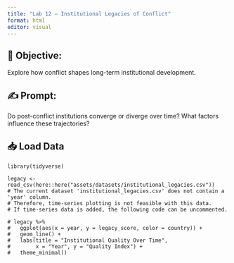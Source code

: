```yaml
---
title: "Lab 12 – Institutional Legacies of Conflict"
format: html
editor: visual
---
```


## 🧭 Objective:  
Explore how conflict shapes long-term institutional development.

## ✍️ Prompt:  
Do post-conflict institutions converge or diverge over time? What factors influence these trajectories?

## 📥 Load Data
```webr-r
library(tidyverse)

legacy <- read_csv(here::here("assets/datasets/institutional_legacies.csv"))
# The current dataset 'institutional_legacies.csv' does not contain a 'year' column.
# Therefore, time-series plotting is not feasible with this data.
# If time-series data is added, the following code can be uncommented.

# legacy %>%
#   ggplot(aes(x = year, y = legacy_score, color = country)) +
#   geom_line() +
#   labs(title = "Institutional Quality Over Time",
#        x = "Year", y = "Quality Index") +
#   theme_minimal()
```



